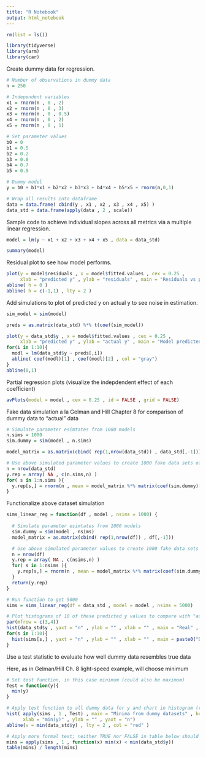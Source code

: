 ```yaml
---
title: "R Notebook"
output: html_notebook
---
```


```r

rm(list = ls())

library(tidyverse)
library(arm)
library(car)

```

Create dummy data for regression.

```r

# Number of observations in dummy data
n = 250

# Independent variables
x1 = rnorm(n , 0 , 2)
x2 = rnorm(n , 0 , 3)
x3 = rnorm(n , 0 , 0.5)
x4 = rnorm(n , 0 , 2)
x5 = rnorm(n , 0 , 1)

# Set parameter values
b0 = 0
b1 = 0.5
b2 = 0.2
b3 = 0.8
b4 = 0.7
b5 = 0.9

# Dummy model
y = b0 + b1*x1 + b2*x2 + b3*x3 + b4*x4 + b5*x5 + rnorm(n,0,1)

# Wrap all results into dataframe
data = data.frame( cbind(y , x1 , x2 , x3 , x4 , x5) )
data_std = data.frame(apply(data , 2 , scale))

```

Sample code to achieve individual slopes across all metrics via a multiple linear regression.

```r

model = lm(y ~ x1 + x2 + x3 + x4 + x5 , data = data_std)

summary(model)

```

Residual plot to see how model performs.

```r

plot(y = model$residuals , x = model$fitted.values , cex = 0.25 , 
     xlab = "predicted y" , ylab = "residuals" , main = "Residuals vs predicted data")
abline( h = 0 )
abline( h = c(-1,1) , lty = 2 )

```

Add simulations to plot of predicted y on actual y to see noise in estimation.

```r

sim_model = sim(model)

preds = as.matrix(data_std) %*% t(coef(sim_model))

plot(y = data_std$y , x = model$fitted.values , cex = 0.25 , 
     xlab = "predicted y" , ylab = "actual y" , main = "Model predicted data vs actual outcomes")
for(i in 1:10){
  modl = lm(data_std$y ~ preds[,i])
  abline( coef(modl)[1] , coef(modl)[2] , col = "gray")
}
abline(0,1)

```

Partial regression plots (visualize the indepdendent effect of each coefficient)

```r

avPlots(model = model , cex = 0.25 , id = FALSE , grid = FALSE)

```

Fake data simulation a la Gelman and Hill Chapter 8 for comparison of dummy data to "actual" data

```r

# Simulate parameter esimtates from 1000 models
n.sims = 1000
sim.dummy = sim(model , n.sims)

model_matrix = as.matrix(cbind( rep(1,nrow(data_std)) , data_std[,-1]))

# Use above simulated parameter values to create 1000 fake data sets of 250 predicted y values each
n = nrow(data_std)
y.rep = array( NA , c(n.sims,n) )
for( s in 1:n.sims ){
  y.rep[s,] = rnorm(n , mean = model_matrix %*% matrix(coef(sim.dummy)[i,]) , sd = sigma.hat(sim.dummy)[i] )
}

```

Functionalize above dataset simulation

```r

sims_linear_reg = function(df , model , nsims = 1000) {
  
  # Simulate parameter esimtates from 1000 models
  sim.dummy = sim(model , nsims)
  model_matrix = as.matrix(cbind( rep(1,nrow(df)) , df[,-1]))

  # Use above simulated parameter values to create 1000 fake data sets of predicted y values from specified model
  n = nrow(df)
  y.rep = array( NA , c(nsims,n) )
  for( s in 1:nsims ){
    y.rep[s,] = rnorm(n , mean = model_matrix %*% matrix(coef(sim.dummy)[i,]) , sd = sigma.hat(sim.dummy)[i] )
  }
  return(y.rep)
}

# Run function to get 5000 
sims = sims_linear_reg(df = data_std , model = model , nsims = 5000)

# Plot histograms of 10 of these predicted y values to compare with "actual" y values in original data
par(mfrow = c(3,4))
hist(data_std$y , yaxt = "n" , ylab = "" , xlab = "" , main = "Real" , breaks = 12 , xlim = c(-4,4))
for(s in 1:10){
  hist(sims[s,] , yaxt = "n" , ylab = "" , xlab = "" , main = paste0("Dummy ",s) , breaks = 12 , xlim = c(-4,4) )
}

```

Use a test statistic to evaluate how well dummy data resembles true data

Here, as in Gelman/Hill Ch. 8 light-speed example, will choose minimum

```r

# Set test function, in this case minimum (could also be maximum)
Test = function(y){
  min(y)
}

# Apply test function to all dummy data for y and chart in histogram (red dashed line is "actual" data minimum)
hist( apply(sims , 1 , Test) , main = "Minima from dummy datasets" , breaks = 50 ,
      xlab = "min(y)" , ylab = "" , yaxt = "n")
abline(v = min(data_std$y) , lty = 2 , col = "red" )

# Apply more formal test; neither TRUE nor FALSE in table below should fall below 5%
mins = apply(sims , 1 , function(x) min(x) < min(data_std$y))
table(mins) / length(mins)

```

